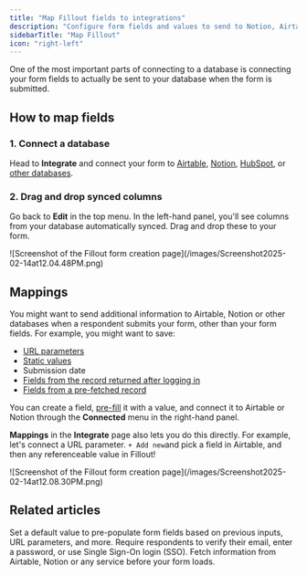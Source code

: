 ```yaml
---
title: "Map Fillout fields to integrations"
description: "Configure form fields and values to send to Notion, Airtable, and other database integrations."
sidebarTitle: "Map Fillout"
icon: "right-left"
---
```


One of the most important parts of connecting to a database is connecting your form fields to actually be sent to your database when the form is submitted.

## How to map fields

### 1. Connect a database

Head to **Integrate** and connect your form to [Airtable](/airtable), [Notion](/notion), [HubSpot](/hubspot), or [other databases](/integrations).

### 2. Drag and drop synced columns

Go back to **Edit** in the top menu. In the left-hand panel, you'll see columns from your database automatically synced. Drag and drop these to your form.

<Frame>
  ![Screenshot of the Fillout form creation page](/images/Screenshot2025-02-14at12.04.48PM.png)
</Frame>

## Mappings

You might want to send additional information to Airtable, Notion or other databases when a respondent submits your form, other than your form fields. For example, you might want to save:

- [URL parameters](/url-parameters)
- [Static values](/integration-static-values)
- Submission date
- [Fields from the record returned after logging in](/login-page)
- [Fields from a pre-fetched record](/pre-fetch-data)

You can create a field, [pre-fill](/prefill-fields) it with a value, and connect it to Airtable or Notion through the **Connected** menu in the right-hand panel.

**Mappings** in the **Integrate** page also lets you do this directly. For example, let's connect a URL parameter. `+ Add new`and pick a field in Airtable, and then any referenceable value in Fillout\!

<Frame style={{ width: '624px', height: '244px' }}>
  ![Screenshot of the Fillout form creation page](/images/Screenshot2025-02-14at12.08.30PM.png)
</Frame>

## **Related articles**

<CardGroup cols={3}>
  <Card title="Pre-fill fields" icon="fill" iconType="regular" color="#FFC738" href="/prefill-fields">
    Set a default value to pre-populate form fields based on previous inputs, URL parameters, and more.
  </Card>
  <Card title="Login page" icon="key" iconType="regular" color="#FFC738" href="/login-page">
    Require respondents to verify their email, enter a password, or use Single Sign-On login (SSO).
  </Card>
  <Card title="Pre-fetch dynamic data" icon="arrow-turn-down-right" iconType="regular" color="#FFC738" href="/pre-fetch-data">
    Fetch information from Airtable, Notion or any service before your form loads.
  </Card>
</CardGroup>
